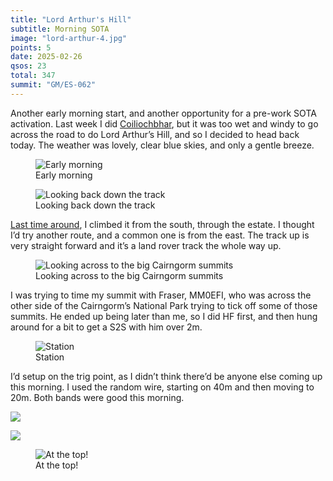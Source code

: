 ```yaml
---
title: "Lord Arthur's Hill"
subtitle: Morning SOTA
image: "lord-arthur-4.jpg"
points: 5
date: 2025-02-26
qsos: 23
total: 347
summit: "GM/ES-062"
---
```


Another early morning start, and another opportunity for a pre-work SOTA activation. Last week I did [Coiliochbhar](https://gm5alx.uk/sota/2025/gm-es-060/), but it was too wet and windy to go across the road to do Lord Arthur's Hill, and so I decided to head back today. The weather was lovely, clear blue skies, and only a gentle breeze.

![Early morning](lord-arthur-1.jpg)

![Looking back down the track](lord-arthur-2.jpg)

[Last time around](https://gm5alx.uk/sota/2024/gm-es-062/), I climbed it from the south, through the estate. I thought I'd try another route, and a common one is from the east. The track up is very straight forward and it's a land rover track the whole way up.

![Looking across to the big Cairngorm summits](lord-arthur-3.jpg)

I was trying to time my summit with Fraser, MM0EFI, who was across the other side of the Cairngorm's National Park trying to tick off some of those summits. He ended up being later than me, so I did HF first, and then hung around for a bit to get a S2S with him over 2m.

![Station](lord-arthur-4.jpg)

I'd setup on the trig point, as I didn't think there'd be anyone else coming up this morning. I used the random wire, starting on 40m and then moving to 20m. Both bands were good this morning.

![](lord-arthur-5.jpg)

![](lord-arthur-6.jpg)

![At the top!](lord-arthur-7.jpg)
